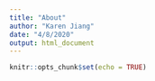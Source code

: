 ```yaml
---
title: "About"
author: "Karen Jiang"
date: "4/8/2020"
output: html_document
---
```


```r
knitr::opts_chunk$set(echo = TRUE)
```
